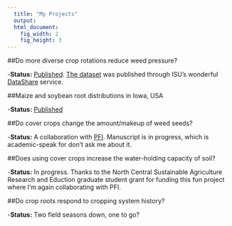 ---
  title: "My Projects"
  output:
  html_document:
    fig_width: 2
    fig_height: 3
---
  
##Do more diverse crop rotations reduce weed pressure?

-**Status:** [Published](https://journals.plos.org/plosone/article?id=10.1371/journal.pone.0219847). [The dataset](https://iastate.figshare.com/articles/Effect_of_crop_rotation_on_weed_biomass_and_density_literature_summary/7771010) was published through ISU's wonderful [DataShare](http://instr.iastate.libguides.com/datashare) service.


##Maize and soybean root distributions in Iowa, USA

-**Status:** [Published](https://link.springer.com/article/10.1007/s11104-019-04269-6)


##Do cover crops change the amount/makeup of weed seeds?

-**Status:** A collaboration with [PFI](https://practicalfarmers.org/). Manuscript is in progress, which is academic-speak for don't ask me about it. 

##Does using cover crops increase the water-holding capacity of soil?

-**Status:** In progress. Thanks to the North Central Sustainable Agriculture Research and Eduction graduate student grant for funding this fun project where I'm again collaborating with PFI.


##Do crop roots respond to cropping system history?

-**Status:** Two field seasons down, one to go? 